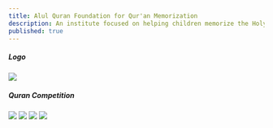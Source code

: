 ```yaml
---
title: Alul Quran Foundation for Qur'an Memorization
description: An institute focused on helping children memorize the Holy Qur'an
published: true
---
```


##### Logo
![](/images/ahlulquran/1.png)


##### Quran Competition
![](/images/ahlulquran/2.png)
![](/images/ahlulquran/3.jpg)
![](/images/ahlulquran/4.jpg)
![](/images/ahlulquran/5.jpg)

